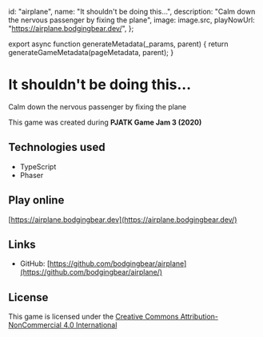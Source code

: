

  id: "airplane",
  name: "It shouldn't be doing this...",
  description: "Calm down the nervous passenger by fixing the plane",
  image: image.src,
  playNowUrl: "https://airplane.bodgingbear.dev/",
};

export async function generateMetadata(_params, parent) {
  return generateGameMetadata(pageMetadata, parent);
}

# It shouldn't be doing this...

Calm down the nervous passenger by fixing the plane

<MarkdownImage src={image.src} alt="" />

<Center>
  <BigPlayButton playNowUrl={pageMetadata.playNowUrl} />
</Center>

This game was created during **PJATK Game Jam 3 (2020)**

## Technologies used

- TypeScript
- Phaser

## Play online

[https://airplane.bodgingbear.dev](https://airplane.bodgingbear.dev/)

## Links

- GitHub: [https://github.com/bodgingbear/airplane](https://github.com/bodgingbear/airplane/)

## License

This game is licensed under the [Creative Commons Attribution-NonCommercial 4.0 International](https://github.com/bodgingbear/airplane/blob/master/LICENSE.md)

